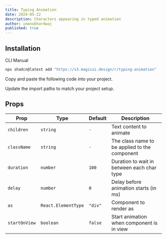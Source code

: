 ```yaml
---
title: Typing Animation
date: 2024-05-22
description: Characters appearing in typed animation
author: imanubhardwaj
published: true
---
```


<ComponentPreview name="typing-animation-demo" />

## Installation

<Tabs defaultValue="cli">

<TabsList>
  <TabsTrigger value="cli">CLI</TabsTrigger>
  <TabsTrigger value="manual">Manual</TabsTrigger>
</TabsList>
<TabsContent value="cli">

```bash
npx shadcn@latest add "https://v3.magicui.design/r/typing-animation"
```

</TabsContent>

<TabsContent value="manual">

<Steps>

<Step>Copy and paste the following code into your project.</Step>

<ComponentSource name="typing-animation" />

<Step>Update the import paths to match your project setup.</Step>

</Steps>

</TabsContent>

</Tabs>

## Props

| Prop          | Type                | Default | Description                                   |
| ------------- | ------------------- | ------- | --------------------------------------------- |
| `children`    | `string`            | `-`     | Text content to animate                       |
| `className`   | `string`            | `-`     | The class name to be applied to the component |
| `duration`    | `number`            | `100`   | Duration to wait in between each char type    |
| `delay`       | `number`            | `0`     | Delay before animation starts (in ms)         |
| `as`          | `React.ElementType` | `"div"` | Component to render as                        |
| `startOnView` | `boolean`           | `false` | Start animation when component is in view     |
